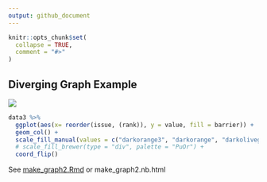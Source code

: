 ```yaml
---
output: github_document
---
```


<!-- README.md is generated from README.Rmd. Please edit that file -->

```r
knitr::opts_chunk$set(
  collapse = TRUE,
  comment = "#>"
)
```


## Diverging Graph Example


![](diverging.png)


```r 
data3 %>% 
  ggplot(aes(x= reorder(issue, (rank)), y = value, fill = barrier)) +
  geom_col() + 
  scale_fill_manual(values = c("darkorange3", "darkorange", "darkolivegreen", "darkolivegreen3")) +
  # scale_fill_brewer(type = "div", palette = "PuOr") +
  coord_flip()
```

See [make_graph2.Rmd](make_graph2.Rmd) or make_graph2.nb.html
